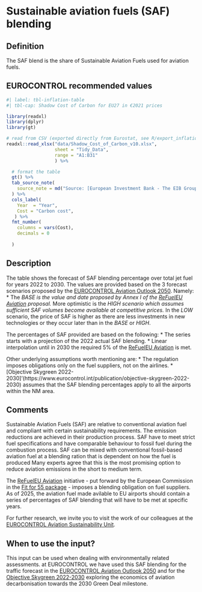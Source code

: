 # Sustainable aviation fuels (SAF) blending

## Definition

The SAF blend is the share of Sustainable Aviation Fuels used for aviation fuels.

## EUROCONTROL recommended values

```r
#| label: tbl-inflation-table
#| tbl-cap: Shadow Cost of Carbon for EU27 in €2021 prices

library(readxl)
library(dplyr)
library(gt)

# read from CSV (exported directly from Eurostat, see R/export_inflation.R)
readxl::read_xlsx("data/Shadow_Cost_of_Carbon_v10.xlsx",
                  sheet = "Tidy_Data",
                  range = "A1:B31" 
                  ) %>%

  # format the table
  gt() %>%
  tab_source_note(
    source_note = md("Source: [European Investment Bank - The EIB Group Climate Bank Roadmap 2021-2025](https://www.eib.org/en/publications/the-eib-group-climate-bank-roadmap)")
  ) %>%
  cols_label(
    Year  = "Year",
    Cost = "Carbon cost",
   ) %>%
  fmt_number(
    columns = vars(Cost),
    decimals = 0
   
  )
```

## Description

The table shows the forecast of SAF blending percentage over total jet fuel for years 2022 to 2030. The values are provided based on the 3 forecast scenarios proposed by the [EUROCONTROL Aviation Outlook 2050](https://www.eurocontrol.int/publication/eurocontrol-aviation-outlook-2050). Namely:
*   The *BASE is the value and date proposed by Annex I of the [ReFuelEU Aviation](https://eur-lex.europa.eu/legal-content/EN/TXT/?uri=CELEX:52021PC0561) proposal.
*   More optimistic is the *HIGH scenario which assumes sufficient SAF volumes become available at competitive prices.
*   In the *LOW* scenario, the price of SAF is higher as there are less investments in new technologies or they occur later than in the *BASE* or *HIGH*.

The percentages of SAF provided are based on the following:
*   The series starts with a projection of the 2022 actual SAF blending.
*   Linear interpolation until in 2030 the required 5% of the [ReFuelEU Aviation](https://eur-lex.europa.eu/legal-content/EN/TXT/?uri=CELEX:52021PC0561) is met.

Other underlying assumptions worth mentioning are:
*   The regulation imposes obligations only on the fuel suppliers, not on the airlines.
*   [Objective Skygreen 2022-2030]'(https://www.eurocontrol.int/publication/objective-skygreen-2022-2030) assumes that the SAF blending percentages apply to all the airports within the NM area.



## Comments

Sustainable Aviation Fuels (SAF) are relative to conventional aviation fuel and compliant with certain sustainability requirements. The emission reductions are achieved in their production process. SAF have to meet strict fuel specifications and have comparable behaviour to fossil fuel during the combustion process. SAF can be mixed with conventional fossil-based aviation fuel at a blending ration that is dependent on how the fuel is produced Many experts agree that this is the most promising option to reduce aviation emissions in the short to medium term.

The [ReFuelEU Aviation](https://eur-lex.europa.eu/legal-content/EN/TXT/?uri=CELEX:52021PC0561) initiative - put forward by the European Commission in the [Fit for 55 package](https://ec.europa.eu/commission/presscorner/detail/en/IP_21_3541) - imposes a blending obligation on fuel suppliers. As of 2025, the aviation fuel made avilable to EU airports should contain a series of percentages of SAF blending that will have to be met at specific years.

For further research, we invite you to visit the work of our colleagues at the [EUROCONTROL Aviation Sustainability Unit](https://www.eurocontrol.int/aviation-sustainability).

## When to use the input?

This input can be used when dealing with environmentally related assessments. at EUROCONTROL we have used this SAF blending for the traffic forecast in the [EUROCONTROL Aviation Outlook 2050](https://www.eurocontrol.int/publication/eurocontrol-aviation-outlook-2050) and for the [Objective Skygreen 2022-2030](https://www.eurocontrol.int/publication/objective-skygreen-2022-2030) exploring the economics of aviation decarbonisation towards the 2030 Green Deal milestone.
